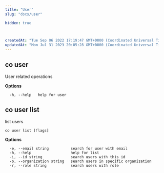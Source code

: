 ```yaml
---
title: "User"
slug: "docs/user"

hidden: true
 


createdAt: "Tue Sep 06 2022 17:19:47 GMT+0000 (Coordinated Universal Time)"
updatedAt: "Mon Jul 31 2023 20:05:28 GMT+0000 (Coordinated Universal Time)"
---
```

## co user

User related operations

**Options**

```
  -h, --help   help for user
```

## co user list

list users

```
co user list [flags]
```

**Options**

```
  -e, --email string          search for user with email
  -h, --help                  help for list
  -i, --id string             search users with this id
  -o, --organization string   search users in specific organization
  -r, --role string           search users with role
```
